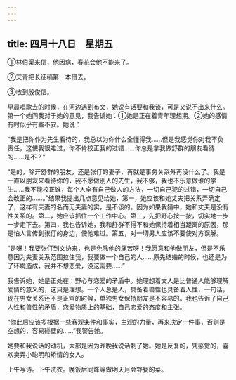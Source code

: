```yaml
---
---
---
```

title: 四月十八日　星期五
---




①林伯渠来信，他因病，春花会他不能来了。

②艾青把长征稿第一本借去。

③收到殷俊信。



早晨唱歌去的时候，在河边遇到布文，她说有话要和我谈，可是又说不出来什么。第一个她问我对于她的意见，我告诉她：①她是正在着青年理想期。②她的感情有时似乎有些不安。她说：

“我是把你作为先生看待的，我总以为你什么全懂得我……但是我感觉你对我不负责任，这使我很难过，你不肯校正我的过错……你总是拿我做舒群的朋友看待的……是不？”

“是的，除开舒群的朋友，还是张仃的妻子，再就是事务关系外再没什么了。我是一直以朋友来看待你的，我不愿做别人的先生，我不够，我也不乐意做谁的学生……我不能校正谁，每个人全有自己做人的方法，一切自己犯的过错，一切自己会改正的……。”结果我提出几点意见给她，第一，她应该和她丈夫把关系弄确定了，这样有夫妻的名而无夫妻的实，是不该的。因为如果我猜中，她和丈夫是没有性关系的。第二，她应该抓住一个工作中心。第三，先把野心按一按，切实地一步一步走下去。第四，我也告诉她，我和舒群不得不和她保持着相当距离的原因，那是怕人言传到张仃的身边，使他难过。第五，对一切男人应该不要使对方误解。

“是呀！我要张仃到文协来，也是免除他的痛苦呀！我愿意和他做朋友，但是不乐意因为夫妻关系范围拉住我，我要做一个自己的人……原先结婚的时候，也还是为了环境造成，我并不想恋爱，没这需要……”

我告诉她，她是正处在：野心与恋爱的矛盾中。她理想着文人是比普通人能够理解爱情的意义的，这只是理想。一个人总是人，具备着兽性也具备着人性，一句话，现在男女关系还不是正常的时候，单独男女保持朋友是不容易的。我也告诉了自己人性和兽性的矛盾，恋爱物质上的基础，自己恋爱的态度和主张。

“你此后应该多根据一些客观条件和事实，主观的力量，再来决定一件事，否则是空想的，容易碰壁的……”我警告她。

她要和我说话的动机，大部是因为昨晚我说话刺了她。她是反复的，凭感觉的，喜欢卖弄小聪明和矫情的女人。

上午写诗。下午洗衣。晚饭后同烽等做明天月会野餐的菜。